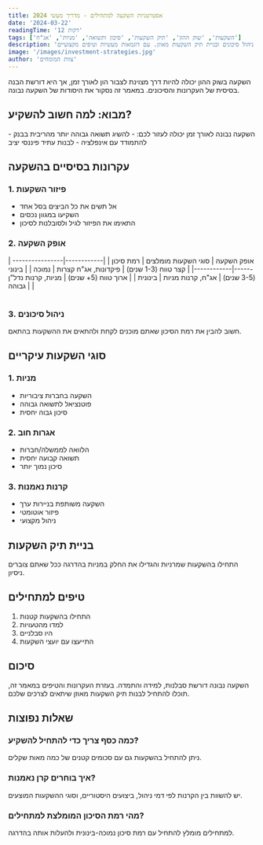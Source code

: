 ```yaml
---
title: אסטרטגיות השקעה למתחילים - מדריך מעשי 2024
date: '2024-03-22'
readingTime: '12 דקות'
tags: ['השקעות', 'שוק ההון', 'תיק השקעות', 'סיכון ותשואה', 'מניות', 'אג"ח']
description: 'מדריך מקיף לאסטרטגיות השקעה למתחילים - כולל עקרונות בסיסיים, סוגי השקעות, ניהול סיכונים ובניית תיק השקעות מאוזן. עם דוגמאות מעשיות וטיפים מקצועיים.'
image: '/images/investment-strategies.jpg'
author: 'צוות המומחים'
---
```



<Callout>
השקעה בשוק ההון יכולה להיות דרך מצוינת לצבור הון לאורך זמן, אך היא דורשת הבנה בסיסית של העקרונות והסיכונים. במאמר זה נסקור את היסודות של השקעה נבונה.
</Callout>

## מבוא: למה חשוב להשקיע?

<InfoBox>
השקעה נבונה לאורך זמן יכולה לעזור לכם:
- להשיג תשואה גבוהה יותר מהריבית בבנק
- להתמודד עם אינפלציה
- לבנות עתיד פיננסי יציב
</InfoBox>

## עקרונות בסיסיים בהשקעה

### 1. פיזור השקעות
- אל תשים את כל הביצים בסל אחד
- השקיעו במגוון נכסים
- התאימו את הפיזור לגיל ולסובלנות לסיכון

### 2. אופק השקעה
<Table>
| אופק השקעה | סוגי השקעות מומלצים | רמת סיכון |
|------------|----------------------|------------|
| קצר טווח (1-3 שנים) | פיקדונות, אג"ח קצרות | נמוכה |
| בינוני (3-5 שנים) | אג"ח, קרנות מניות | בינונית |
| ארוך טווח (5+ שנים) | מניות, קרנות נדל"ן | גבוהה |
</Table>

### 3. ניהול סיכונים
<WarningBox>
חשוב להבין את רמת הסיכון שאתם מוכנים לקחת ולהתאים את ההשקעות בהתאם.
</WarningBox>

## סוגי השקעות עיקריים

### 1. מניות
- השקעה בחברות ציבוריות
- פוטנציאל לתשואה גבוהה
- סיכון גבוה יחסית

### 2. אגרות חוב
- הלוואה לממשלה/חברות
- תשואה קבועה יחסית
- סיכון נמוך יותר

### 3. קרנות נאמנות
- השקעה משותפת בניירות ערך
- פיזור אוטומטי
- ניהול מקצועי

## בניית תיק השקעות

<TipBox>
התחילו בהשקעות שמרניות והגדילו את החלק במניות בהדרגה ככל שאתם צוברים ניסיון.
</TipBox>

## טיפים למתחילים

1. התחילו בהשקעות קטנות
2. למדו מהטעויות
3. היו סבלניים
4. התייעצו עם יועצי השקעות

## סיכום

השקעה נבונה דורשת סבלנות, למידה והתמדה. בעזרת העקרונות והטיפים במאמר זה, תוכלו להתחיל לבנות תיק השקעות מאוזן שיתאים לצרכים שלכם.

## שאלות נפוצות

### כמה כסף צריך כדי להתחיל להשקיע?
ניתן להתחיל בהשקעות גם עם סכומים קטנים של כמה מאות שקלים.

### איך בוחרים קרן נאמנות?
יש להשוות בין הקרנות לפי דמי ניהול, ביצועים היסטוריים, וסוגי ההשקעות המוצעים.

### מהי רמת הסיכון המומלצת למתחילים?
למתחילים מומלץ להתחיל עם רמת סיכון נמוכה-בינונית ולהעלות אותה בהדרגה. 